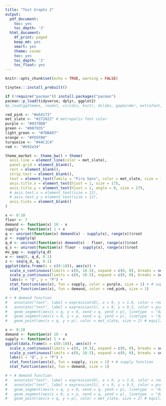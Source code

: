 ---
title: "Test Graphs 2"
output:
  pdf_document:
    toc: yes
    toc_depth: '3'
  html_document:
    df_print: paged
    keep_md: yes
    smart: yes
    theme: cosmo
    toc: yes
    toc_depth: '3'
    toc_float: yes
---

```{r setup, include=FALSE}
knitr::opts_chunk$set(echo = TRUE, warning = FALSE)
```

```{r setup2, include=FALSE}
tinytex:::install_prebuilt()

if (!require("pacman")) install.packages("pacman")
pacman::p_load(tidyverse, dplyr, ggplot2)
#p_load(ggthemes, readxl, viridis, knitr, dslabs, gapminder, extrafont, Ecdat, wooldridge, tidyverse, magrittr, janitor, kableExtra)

red_pink <- "#e64173"
met_slate <- "#272822" # metropolis font color 
purple <- "#9370DB"
green <- "#007935"
light_green <- "#7DBA97"
orange <- "#FD5F00"
turquoise <- "#44C1C4"
red <- "#b92e34"

theme_market <- theme_bw() + theme(
  axis.line = element_line(color = met_slate),
  panel.grid = element_blank(),
  rect = element_blank(),
  strip.text = element_blank(),
  text = element_text(family = "Fira Sans", color = met_slate, size = 17),
  axis.title.x = element_text(hjust = 1, size = 17),
  axis.title.y = element_text(hjust = 1, angle = 0, size = 17),
  # axis.text.x = element_text(size = 12),
  # axis.text.y = element_text(size = 12),
  axis.ticks = element_blank()
)
```


```{r cars, echo = FALSE, fig.height = 5, fig.width = 5}
x <- 0:10
floor <- 7
demand <- function(x) 10 - x
supply <- function(x) 1 + x
q <- uniroot(function(x) demand(x) - supply(x), range(x))$root
p <- supply(q)
q_d <- uniroot(function(x) demand(x) - floor, range(x))$root
q_s <- uniroot(function(x) floor - supply(x), range(x))$root
mv_gap <- supply(q_d)
w <- seq(0, q_d, 0.1)
z <- seq(q_d, q, 0.1)
ggplot(data.frame(x = c(0:10)), aes(x)) +
  scale_x_continuous(limits = c(0, 10.5), expand = c(0, 0), breaks = seq(0, 10, 1)) +
  scale_y_continuous(limits = c(0, 10.5), expand = c(0, 0), breaks = seq(0, 10, 1)) +
  labs(x = "Q", y = "P") +
  stat_function(aes(x), fun = supply, color = purple, size = 1) + # supply function
  stat_function(aes(x), fun = demand, color = red_pink, size = 1) 

# + # demand function
#   annotate("text", label = expression(D), x = 9, y = 1.6, color = red_pink, family = "Fira Sans", size = 9) +
#   annotate("text", label = expression(S), x = 9, y = 9.5, color = purple, family = "Fira Sans", size = 9) +
#   geom_segment(aes(x = q, y = 0, xend = q, yend = p), linetype  = "dashed", color = met_slate, size = 1) + # Q*
#   geom_segment(aes(x = 0, y = p, xend = q, yend = p), linetype  = "dashed", color = met_slate, size = 1) + # P*
#   geom_point(aes(x = q, y = p), color = met_slate, size = 2) # equilibrium bundle

```

```{r cars2, echo = FALSE, fig.height = 5, fig.width = 5}
x <- 0:10
demand <- function(x) 10 - x
supply <- function(x) 1 + x
ggplot(data.frame(x = c(0:10)), aes(x)) +
  scale_x_continuous(limits = c(0, 10.5), expand = c(0, 0), breaks = seq(0, 10, 1)) +
  scale_y_continuous(limits = c(0, 10.5), expand = c(0, 0), breaks = seq(0, 10, 1)) +
  labs(x = "Q", y = "P") +
  stat_function(aes(x), fun = supply, size = 1) + # supply function
  stat_function(aes(x), fun = demand, size = 1) 

# + # demand function
#   annotate("text", label = expression(D), x = 9, y = 1.6, color = red_pink, family = "Fira Sans", size = 9) +
#   annotate("text", label = expression(S), x = 9, y = 9.5, color = purple, family = "Fira Sans", size = 9) +
#   geom_segment(aes(x = q, y = 0, xend = q, yend = p), linetype  = "dashed", color = met_slate, size = 1) + # Q*
#   geom_segment(aes(x = 0, y = p, xend = q, yend = p), linetype  = "dashed", color = met_slate, size = 1) + # P*
#   geom_point(aes(x = q, y = p), color = met_slate, size = 2) # equilibrium bundle

```